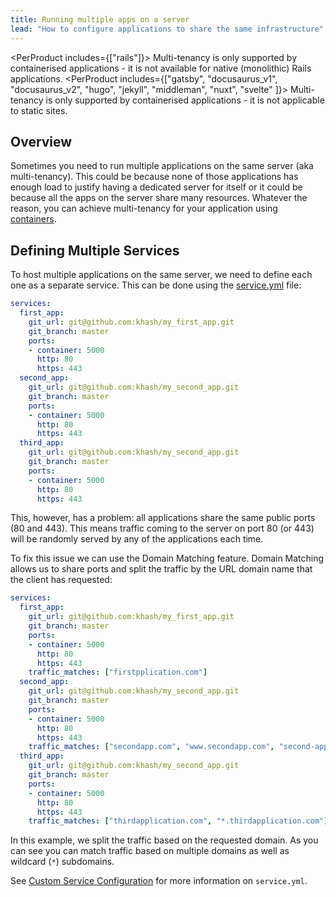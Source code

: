 ```yaml
---
title: Running multiple apps on a server
lead: "How to configure applications to share the same infrastructure"
---
```


<PerProduct includes={["rails"]}>
<Callout type="warning" title="Requires containers">
Multi-tenancy is only supported by containerised applications - it is not available for native (monolithic) Rails applications.
</Callout>
</PerProduct>
<PerProduct includes={["gatsby", "docusaurus_v1", "docusaurus_v2", "hugo", "jekyll", "middleman", "nuxt", "svelte" ]}>
<Callout type="warning" title="Requires containers">
Multi-tenancy is only supported by containerised applications - it is not applicable to static sites.
</Callout>
</PerProduct>

## Overview

Sometimes you need to run multiple applications on the same server (aka multi-tenancy). This could be because none of those applications has enough load to justify having a dedicated server for itself or it could be because all the apps on the server share many resources. Whatever the reason, you can achieve multi-tenancy for your application using [containers](/docs/cloud-66-101/concepts-and-terminology).

## Defining Multiple Services

To host multiple applications on the same server, we need to define each one as a separate service. This can be done using the [service.yml](/docs/build-and-config/docker-service-configuration) file:

```yaml
services:
  first_app:
    git_url: git@github.com:khash/my_first_app.git
    git_branch: master
    ports:
    - container: 5000
      http: 80  
      https: 443
  second_app:
    git_url: git@github.com:khash/my_second_app.git
    git_branch: master
    ports:
    - container: 5000
      http: 80  
      https: 443
  third_app:
    git_url: git@github.com:khash/my_second_app.git
    git_branch: master
    ports:
    - container: 5000
      http: 80  
      https: 443
```

This, however, has a problem: all applications share the same public ports (80 and 443). This means traffic coming to the server on port 80 (or 443) will be randomly served by any of the applications each time.

To fix this issue we can use the Domain Matching feature. Domain Matching allows us to share ports and split the traffic by the URL domain name that the client has requested:

```yaml
services:
  first_app:
    git_url: git@github.com:khash/my_first_app.git
    git_branch: master
    ports:
    - container: 5000
      http: 80  
      https: 443
    traffic_matches: ["firstpplication.com"]
  second_app:
    git_url: git@github.com:khash/my_second_app.git
    git_branch: master
    ports:
    - container: 5000
      http: 80  
      https: 443
    traffic_matches: ["secondapp.com", "www.secondapp.com", "second-app.com", "www.second-app.com"]
  third_app:
    git_url: git@github.com:khash/my_second_app.git
    git_branch: master
    ports:
    - container: 5000
      http: 80  
      https: 443
    traffic_matches: ["thirdapplication.com", "*.thirdapplication.com"]
```

In this example, we split the traffic based on the requested domain. As you can see you can match traffic based on multiple domains as well as wildcard (`*`) subdomains.

See [Custom Service Configuration](/docs/build-and-config/docker-service-configuration) for more information on `service.yml`.

